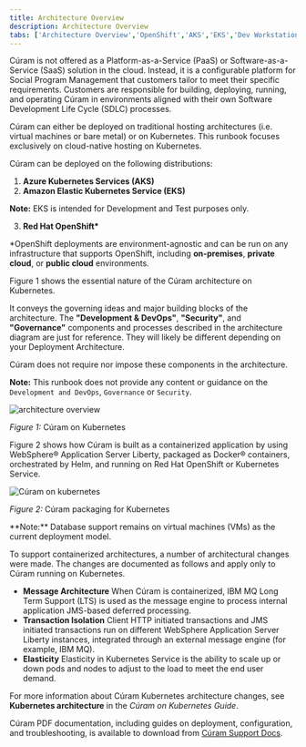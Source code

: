 ```yaml
---
title: Architecture Overview
description: Architecture Overview
tabs: ['Architecture Overview','OpenShift','AKS','EKS','Dev Workstation','Static Content']
---
```


Cúram is not offered as a Platform-as-a-Service (PaaS) or Software-as-a-Service (SaaS) solution in the cloud. Instead, it is a configurable platform for Social Program Management that customers tailor to meet their specific requirements. Customers are responsible for building, deploying, running, and operating Cúram in environments aligned with their own Software Development Life Cycle (SDLC) processes.

Cúram can either be deployed on traditional hosting architectures (i.e. virtual machines or bare metal) or on Kubernetes. This runbook focuses exclusively on cloud-native hosting on Kubernetes.

Cúram can be deployed on the following distributions:

1. **Azure Kubernetes Services (AKS)**
2. **Amazon Elastic Kubernetes Service (EKS)**

  <InlineNotification kind="warning">

  **Note:** EKS is intended for Development and Test purposes only.

  </InlineNotification>

3. **Red Hat OpenShift\***

\*OpenShift deployments are environment-agnostic and can be run on any infrastructure that supports OpenShift, including **on-premises**, **private cloud**, or **public cloud** environments.

Figure 1 shows the essential nature of the Cúram architecture on Kubernetes.

It conveys the governing ideas and major building blocks of the architecture.
The **"Development & DevOps"**, **"Security"**, and **"Governance"** components and processes described in the architecture diagram are just for reference. They will likely be different depending on your Deployment Architecture.

Cúram does not require nor impose these components in the architecture.

<InlineNotification>

**Note:** This runbook does not provide any content or guidance on the `Development and DevOps`, `Governance` or `Security`.

</InlineNotification>

![architecture overview](../../../images/architecture-overview.png)
<Caption>

*Figure 1:* Cúram on Kubernetes

</Caption>

Figure 2 shows how Cúram is built as a containerized application by using WebSphere® Application Server Liberty, packaged as Docker®
containers, orchestrated by Helm, and running on Red Hat OpenShift or Kubernetes Service.

![Cúram on kubernetes](../../../images/curam_on_kubernetes.png)
<Caption>

*Figure 2:* Cúram packaging for Kubernetes

</Caption>

<InlineNotification>
**Note:** Database support remains on virtual machines (VMs) as the current deployment model.
</InlineNotification>

To support containerized architectures, a number of architectural changes were made. The changes are documented as follows and apply only to Cúram running on
Kubernetes.

* **Message Architecture**
  When Cúram is containerized, IBM MQ Long Term Support (LTS) is used as the message engine to process internal application
  JMS-based deferred processing.
* **Transaction Isolation**
  Client HTTP initiated transactions and JMS initiated transactions run on different WebSphere Application Server Liberty instances, integrated through
  an external message engine (for example, IBM MQ).
* **Elasticity**
  Elasticity in Kubernetes Service is the ability to scale up or down pods and nodes to adjust to the load to meet the end user demand.

For more information about Cúram Kubernetes architecture changes, see **Kubernetes architecture** in the *Cúram on Kubernetes Guide*.

<InlineNotification>

Cúram PDF documentation, including guides on deployment, configuration, and troubleshooting, is available to download from [Cúram Support Docs](https://curam-spm-devops.github.io/wh-support-docs/spm/pdf-documentation/).

</InlineNotification>
